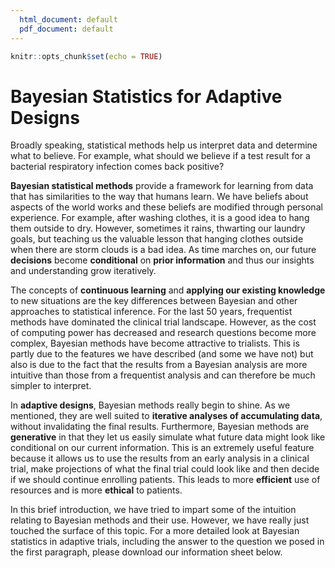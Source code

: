 ```yaml
---
  html_document: default
  pdf_document: default
---
```


```r
knitr::opts_chunk$set(echo = TRUE)
```

# Bayesian Statistics for Adaptive Designs

Broadly speaking, statistical methods help us interpret data and determine what to believe. 
For example, what should we believe if a test result for a bacterial respiratory infection comes back positive?

**Bayesian statistical methods** provide a framework for learning from data that has similarities to the way that humans learn. 
We have beliefs about aspects of the world works and these beliefs are modified through personal experience. 
For example, after washing clothes, it is a good idea to hang them outside to dry. 
However, sometimes it rains, thwarting our laundry goals, but teaching us the valuable lesson that hanging clothes outside when there are storm clouds is a bad idea. 
As time marches on, our future **decisions** become **conditional** on **prior information** and thus our insights and understanding grow iteratively.

The concepts of **continuous learning** and **applying our existing knowledge** to new situations are the key differences between Bayesian and other approaches to statistical inference. 
For the last 50 years, frequentist methods have dominated the clinical trial landscape. 
However, as the cost of computing power has decreased and research questions become more complex, Bayesian methods have become attractive to trialists. 
This is partly due to the features we have described (and some we have not) but also is due to the fact that the results from a Bayesian analysis are more intuitive than those from a frequentist analysis and can therefore be much simpler to interpret.

In **adaptive designs**, Bayesian methods really begin to shine. 
As we mentioned, they are well suited to **iterative analyses of accumulating data**, without invalidating the final results. 
Furthermore, Bayesian methods are **generative** in that they let us easily simulate what future data might look like conditional on our current information. 
This is an extremely useful feature because it allows us to use the results from an early analysis in a clinical trial, make projections of what the final trial could look like and then decide if we should continue enrolling patients. 
This leads to more **efficient** use of resources and is more **ethical** to patients.

In this brief introduction, we have tried to impart some of the intuition relating to Bayesian methods and their use. However, we have really just touched the surface of this topic. 
For a more detailed look at Bayesian statistics in adaptive trials, including the answer to the question we posed in the first paragraph, please download our information sheet below.
